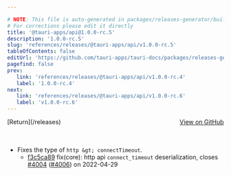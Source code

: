 ```yaml
---

# NOTE: This file is auto-generated in packages/releases-generator/build.ts
# For corrections please edit it directly
title: '@tauri-apps/api@1.0.0-rc.5'
description: '1.0.0-rc.5'
slug: 'references/releases/@tauri-apps/api/v1.0.0-rc.5'
tableOfContents: false
editUrl: 'https://github.com/tauri-apps/tauri-docs/packages/releases-generator/build.ts'
pagefind: false
prev:
   link: 'references/releases/@tauri-apps/api/v1.0.0-rc.4'
   label: '1.0.0-rc.4'
next:
   link: 'references/releases/@tauri-apps/api/v1.0.0-rc.6'
   label: 'v1.0.0-rc.6'
---
```


			

<ReleaseSidebar slug="references/releases/@tauri-apps/api"  packageName="@tauri-apps/api" />

<div style="margin-bottom:3rem; display: flex; justify-content: space-between; align-items: center"><span>[Return](/releases)</span><span><a href="https://github.com/tauri-apps/tauri/releases/tag/@tauri-apps/api-v1.0.0-rc.5">View on GitHub</a></span></div>

- Fixes the type of `http &gt; connectTimeout`.
  - [f3c5ca89](https://www.github.com/tauri-apps/tauri/commit/f3c5ca89e79d429183c4e15a9e7cebada2b493a0) fix(core): http api `connect_timeout` deserialization, closes [#4004](https://www.github.com/tauri-apps/tauri/pull/4004) ([#4006](https://www.github.com/tauri-apps/tauri/pull/4006)) on 2022-04-29

